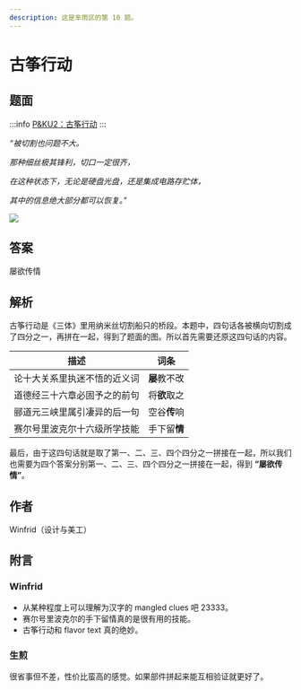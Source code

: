 ```yaml
---
description: 这是芈雨区的第 10 题。
---
```


# 古筝行动

## 题面
:::info
[P\&KU2：古筝行动](https://pnku2.pkupuzzle.art/#/game/miyu/prob\_10)
:::

_“被切割也问题不大。_

_那种细丝极其锋利，切口一定很齐，_

_在这种状态下，无论是硬盘光盘，还是集成电路存贮体，_

_其中的信息绝大部分都可以恢复。”_

![](./10-gu-zheng-xing-dong.assets/image_1.webp)

## 答案

屡欲传情

## 解析

古筝行动是《三体》里用纳米丝切割船只的桥段。本题中，四句话各被横向切割成了四分之一，再拼在一起，得到了题面的图。所以首先需要还原这四句话的内容。

| 描述             | 词条       |
| -------------- | -------- |
| 论十大关系里执迷不悟的近义词 | **屡**教不改 |
| 道德经三十六章必固予之的前句 | 将**欲**取之 |
| 郦道元三峡里属引凄异的后一句 | 空谷**传**响 |
| 赛尔号里波克尔十六级所学技能 | 手下留**情** |

最后，由于这四句话就是取了第一、二、三、四个四分之一拼接在一起，所以我们也需要为四个答案分别第一、二、三、四个四分之一拼接在一起，得到 **“屡欲传情”**。

## 作者

Winfrid（设计与美工）

## 附言

### Winfrid

* 从某种程度上可以理解为汉字的 mangled clues 吧 23333。
* 赛尔号里波克尔的手下留情真的是很有用的技能。
* 古筝行动和 flavor text 真的绝妙。

### 生煎

很省事但不差，性价比蛮高的感觉。如果部件拼起来能互相验证就更好了。
